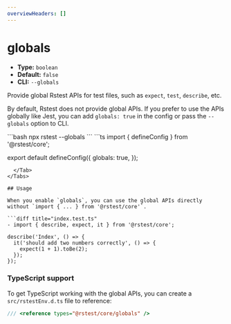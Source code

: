 ```yaml
---
overviewHeaders: []
---
```


# globals

- **Type:** `boolean`
- **Default:** `false`
- **CLI:** `--globals`

Provide global Rstest APIs for test files, such as `expect`, `test`, `describe`, etc.

By default, Rstest does not provide global APIs. If you prefer to use the APIs globally like Jest, you can add `globals: true` in the config or pass the `--globals` option to CLI.


<Tabs defaultValue='rstest.config.ts'>
  <Tab label="CLI">
  ```bash
  npx rstest --globals 
  ```
  </Tab>
  <Tab label="rstest.config.ts">
```ts
import { defineConfig } from '@rstest/core';

export default defineConfig({
  globals: true,
});
```
  </Tab>
</Tabs>

## Usage

When you enable `globals`, you can use the global APIs directly without `import { ... } from '@rstest/core'`.

```diff title="index.test.ts"
- import { describe, expect, it } from '@rstest/core';

describe('Index', () => {
  it('should add two numbers correctly', () => {
    expect(1 + 1).toBe(2);
  });
});
```

### TypeScript support

To get TypeScript working with the global APIs, you can create a `src/rstestEnv.d.ts` file to reference:

```ts title=rstestEnv.d.ts
/// <reference types="@rstest/core/globals" />
```
